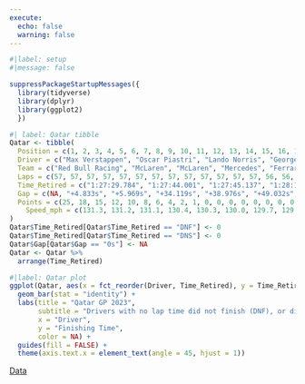 ```yaml
---
execute:
  echo: false
  warning: false
---
```


```r
#|label: setup
#|message: false

suppressPackageStartupMessages({
  library(tidyverse)
  library(dplyr)
  library(ggplot2)
  })
```

```r
#| label: Qatar tibble
Qatar <- tibble(
  Position = c(1, 2, 3, 4, 5, 6, 7, 8, 9, 10, 11, 12, 13, 14, 15, 16, 17, 18, 19, 20),
  Driver = c("Max Verstappen", "Oscar Piastri", "Lando Norris", "George Russell", "Charles Leclerc", "Fernando Alonso", "Esteban Ocon", "Valtteri Bottas", "Zhou Guanyu", "Sergio Perez", "Lance Stroll", "Pierre Gasly", "Alex Albon", "Kevin Magnussen", "Yuki Tsunoda", "Nico Hulkenberg", "Liam Lawson", "Logan Sargeant", "Lewis Hamilton", "Carlos Sainz"),
  Team = c("Red Bull Racing", "McLaren", "McLaren", "Mercedes", "Ferrari", "Aston Martin", "Alpine", "Alfa Romeo", "Alfa Romeo", "Red Bull Racing", "Aston Martin", "Alpine", "Williams", "Haas", "AlphaTauri", "Haas", "AlphaTauri", "Williams", "Mercedes", "Ferrari"),
  Laps = c(57, 57, 57, 57, 57, 57, 57, 57, 57, 57, 57, 57, 57, 56, 56, 56, 56, 41, 0, 0),
  Time_Retired = c("1:27:29.784", "1:27:44.001", "1:27:45.137", "1:28:13.287", "1:28:18.144", "1:28:28.200", "1:28:41.558", "1:28:45.731", "1:28:55.295", "1:28:59.349", "1:29:00.820", "1:29:01.468", "1:29:10.182", "1:27:40.414", "1:27:48.126", "1:27:54.253", "1:28:06.276", "DNF", "DNF", "DNS"),
  Gap = c(NA, "+4.833s", "+5.969s", "+34.119s", "+38.976s", "+49.032s", "+1:02.390s", "+1:06.563s", "+1:16.127s", "+1:20.181s", "+1:21.652s", "+1:22.300s", "+1:31.014s", "1 Lap", "1 Lap", "1 Lap", "1 Lap", "DNF", "DNF", "DNF"),
  Points = c(25, 18, 15, 12, 10, 8, 6, 4, 2, 1, 0, 0, 0, 0, 0, 0, 0, 0, 0, 0),
    Speed_mph = c(131.3, 131.2, 131.1, 130.4, 130.3, 130.0, 129.7, 129.6, 129.4, 129.3, 129.2, 129.2, 129.0, 128.9, 128.7, 128.5, 128.2, NA, NA, NA)
)
Qatar$Time_Retired[Qatar$Time_Retired == "DNF"] <- 0
Qatar$Time_Retired[Qatar$Time_Retired == "DNS"] <- 0
Qatar$Gap[Qatar$Gap == "0s"] <- NA
Qatar <- Qatar %>%
  arrange(Time_Retired)
```

```r
#|label: Qatar plot
ggplot(Qatar, aes(x = fct_reorder(Driver, Time_Retired), y = Time_Retired, fill = Driver)) +
  geom_bar(stat = "identity") +
  labs(title = "Qatar GP 2023",
       subtitle = "Drivers with no lap time did not finish (DNF), or did not start (DNS)",
       x = "Driver",
       y = "Finishing Time",
       color = NA) +
  guides(fill = FALSE) +
  theme(axis.text.x = element_text(angle = 45, hjust = 1))
```
[Data](https://www.motorsport.com/f1/results/2023/qatar-gp-625349/)